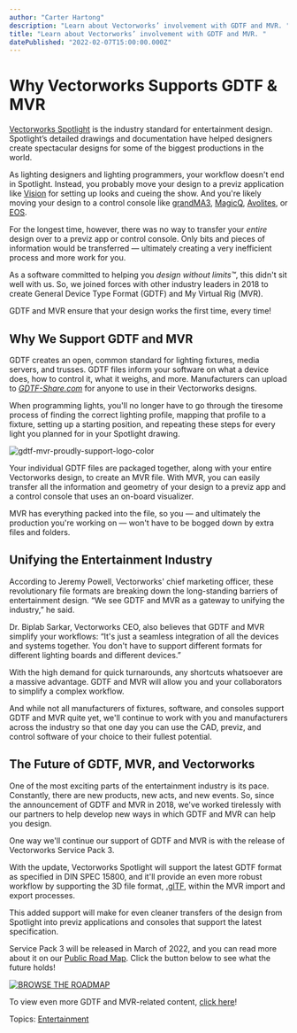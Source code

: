 ```yaml
---
author: "Carter Hartong"
description: "Learn about Vectorworks’ involvement with GDTF and MVR. "
title: "Learn about Vectorworks’ involvement with GDTF and MVR. " 
datePublished: "2022-02-07T15:00:00.000Z"
---
```

# Why Vectorworks Supports GDTF & MVR

[Vectorworks Spotlight](https://www.vectorworks.net/spotlight) is the industry standard for entertainment design. Spotlight’s detailed drawings and documentation have helped designers create spectacular designs for some of the biggest productions in the world.

As lighting designers and lighting programmers, your workflow doesn't end in Spotlight. Instead, you probably move your design to a previz application like [Vision](https://www.vectorworks.net/vision) for setting up looks and cueing the show. And you're likely moving your design to a control console like [grandMA3](https://www.malighting.com/grandma3/), [MagicQ](https://chamsyslighting.com/products/magicq?variant=7841688715300), [Avolites](https://www.avolites.com), or [EOS](https://www.etcconnect.com/Products/Consoles/Eos-Family/). 

For the longest time, however, there was no way to transfer your _entire_ design over to a previz app or control console. Only bits and pieces of information would be transferred — ultimately creating a very inefficient process and more work for you.

As a software committed to helping you _design without limits™_, this didn't sit well with us. So, we joined forces with other industry leaders in 2018 to create General Device Type Format (GDTF) and My Virtual Rig (MVR).

GDTF and MVR ensure that your design works the first time, every time!

## Why We Support GDTF and MVR

GDTF creates an open, common standard for lighting fixtures, media servers, and trusses. GDTF files inform your software on what a device does, how to control it, what it weighs, and more. Manufacturers can upload to [_GDTF-Share.com_](https://gdtf-share.com/) for anyone to use in their Vectorworks designs.

When programming lights, you'll no longer have to go through the tiresome process of finding the correct lighting profile, mapping that profile to a fixture, setting up a starting position, and repeating these steps for every light you planned for in your Spotlight drawing.

![gdtf-mvr-proudly-support-logo-color](https://blog.vectorworks.net/hs-fs/hubfs/Blog%20Images/220121_VW%20Supports%20GDTF/gdtf-mvr-proudly-support-logo-color.png?width=1440&name=gdtf-mvr-proudly-support-logo-color.png) 

Your individual GDTF files are packaged together, along with your entire Vectorworks design, to create an MVR file. With MVR, you can easily transfer all the information and geometry of your design to a previz app and a control console that uses an on-board visualizer.

MVR has everything packed into the file, so you — and ultimately the production you're working on — won't have to be bogged down by extra files and folders.

## Unifying the Entertainment Industry

According to Jeremy Powell, Vectorworks' chief marketing officer, these revolutionary file formats are breaking down the long-standing barriers of entertainment design. “We see GDTF and MVR as a gateway to unifying the industry,” he said. 

Dr. Biplab Sarkar, Vectorworks CEO, also believes that GDTF and MVR simplify your workflows: “It's just a seamless integration of all the devices and systems together. You don't have to support different formats for different lighting boards and different devices.” 

With the high demand for quick turnarounds, any shortcuts whatsoever are a massive advantage. GDTF and MVR will allow you and your collaborators to simplify a complex workflow. 

And while not all manufacturers of fixtures, software, and consoles support GDTF and MVR quite yet, we'll continue to work with you and manufacturers across the industry so that one day you can use the CAD, previz, and control software of your choice to their fullest potential. 

## The Future of GDTF, MVR, and Vectorworks

One of the most exciting parts of the entertainment industry is its pace. Constantly, there are new products, new acts, and new events. So, since the announcement of GDTF and MVR in 2018, we've worked tirelessly with our partners to help develop new ways in which GDTF and MVR can help you design.

One way we'll continue our support of GDTF and MVR is with the release of Vectorworks Service Pack 3.

With the update, Vectorworks Spotlight will support the latest GDTF format as specified in DIN SPEC 15800, and it'll provide an even more robust workflow by supporting the 3D file format, [.glTF](https://www.khronos.org/gltf/), within the MVR import and export processes. 

This added support will make for even cleaner transfers of the design from Spotlight into previz applications and consoles that support the latest specification. 

Service Pack 3 will be released in March of 2022, and you can read more about it on our [Public Road Map](../../../net/vectorworks/blog/vectorworks-development-roadmap-2021-recap.html). Click the button below to see what the future holds!

[![BROWSE THE ROADMAP](https://no-cache.hubspot.com/cta/default/3018241/5e09e4ec-9344-44ee-9435-7ab1348be83e.png)](https://cta-redirect.hubspot.com/cta/redirect/3018241/5e09e4ec-9344-44ee-9435-7ab1348be83e) 

To view even more GDTF and MVR-related content, [click here](https://university.vectorworks.net/course/index.php?mycourses=0&tagfilter%5Bcategory%5D=27&tagfilter%5Btype%5D=0&tagfilter%5Bdifficulty%5D=0&categorysort=default&mycourses=&search=gdtf+and+mvr&langfilter%5B%5D=0)!

 Topics: [Entertainment](https://blog.vectorworks.net/topic/entertainment) 

 